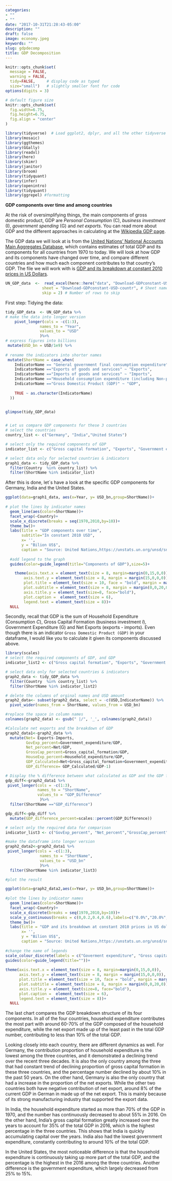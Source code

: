 ```yaml
---
categories:
- ""
- ""
date: "2017-10-31T21:28:43-05:00"
description: ""
draft: false
image: economy.jpeg
keywords: ""
slug: gdpdecomp
title: GDP Decomposition
---
```


```r
knitr::opts_chunk$set(
  message = FALSE, 
  warning = FALSE, 
  tidy=FALSE,     # display code as typed
  size="small")   # slightly smaller font for code
options(digits = 3)

# default figure size
knitr::opts_chunk$set(
  fig.width=6.75, 
  fig.height=6.75,
  fig.align = "center"
)
```


```r
library(tidyverse)  # Load ggplot2, dplyr, and all the other tidyverse packages
library(mosaic)
library(ggthemes)
library(GGally)
library(readxl)
library(here)
library(skimr)
library(janitor)
library(broom)
library(tidyquant)
library(infer)
library(openintro)
library(tidyquant)
library(ggrepel) #formatting
```

**GDP components over time and among countries**

At the risk of oversimplifying things, the main components of gross domestic product, GDP are *Personal Consumption* (C), *business investment* (I), *government spending* (G) and *net exports*. You can read more about GDP and the different approaches in calculating at the [Wikipedia GDP page](https://en.wikipedia.org/wiki/Gross_domestic_product).

The GDP data we will look at is from the [United Nations' National Accounts Main Aggregates Database](https://unstats.un.org/unsd/snaama/Downloads), which contains estimates of total GDP and its components for all countries from 1970 to today. We will look at how GDP and its components have changed over time, and compare different countries and how much each component contributes to that country's GDP. The file we will work with is [GDP and its breakdown at constant 2010 prices in US Dollars](http://unstats.un.org/unsd/amaapi/api/file/6).

```r

UN_GDP_data  <-  read_excel(here::here("data", "Download-GDPconstant-USD-countries.xls"), # Excel filename
                sheet = "Download-GDPconstant-USD-countr", # Sheet name
                skip = 2) # Number of rows to skip

```

First step: Tidying the data:

```r

tidy_GDP_data  <- UN_GDP_data %>% 
# make the data into longer version
    pivot_longer(cols = -c(1:3),
               names_to = "Year", 
               values_to = "USD"
               )%>% 
# express figures into billions
 mutate(USD_bn = USD/1e9) %>% 
  
# rename the indicators into shorter names
 mutate(ShortName = case_when(
    IndicatorName == "General government final consumption expenditure" ~ "Government expenditure",
    IndicatorName =="Exports of goods and services" ~ "Exports",
    IndicatorName =="Imports of goods and services" ~ "Imports",
    IndicatorName =="Household consumption expenditure (including Non-profit institutions serving households)" ~ "Household expenditure",
    IndicatorName =="Gross Domestic Product (GDP)" ~ "GDP",
    
    TRUE ~ as.character(IndicatorName)
  ))


glimpse(tidy_GDP_data)


# Let us compare GDP components for these 3 countries
# select the countries
country_list <- c("Germany", "India","United States")

# select only the required components of GDP
indicator_list <- c("Gross capital formation", "Exports", "Government expenditure", "Household expenditure", "Imports")

# select data only for selected countries & indicators
graph1_data <- tidy_GDP_data %>% 
  filter(Country  %in% country_list) %>% 
  filter(ShortName %in% indicator_list)

```

After this is done, let´s have a look at the specific GDP components for Germany, India and the United States.

```r

ggplot(data=graph1_data, aes(x=Year, y= USD_bn,group=ShortName))+
  
# plot the lines by indicator names
  geom_line(aes(color=ShortName))+
  facet_wrap(~Country)+
  scale_x_discrete(breaks = seq(1970,2010,by=10))+
  theme_bw()+
  labs(title = "GDP components over time",
       subtitle="In constant 2010 USD",
       x= '', 
       y = "Bilion US$",
       caption = "Source: United Nations,https://unstats.un.org/unsd/snaama/Downloads") +
  
  #add legend to the graph
  guides(color=guide_legend(title="Components of GDP"),size=5)+

    theme(axis.text.x = element_text(size = 8, margin=margin(0,15,0,0)),
        axis.text.y = element_text(size = 8, margin = margin(15,0,0,0)),
        plot.title = element_text(size = 10, face = "bold", margin = margin(0,0,5,0)),
        plot.subtitle = element_text(size = 8, margin = margin(0,0,20,0)),
        axis.title.y = element_text(size=8, face="bold"),
        plot.caption =  element_text(size = 6),
        legend.text = element_text(size = 8))+
  NULL
```


Secondly, recall that GDP is the sum of Household Expenditure (Consumption *C*), Gross Capital Formation (business investment *I*), Government Expenditure (G) and Net Exports (exports - imports). Even though there is an indicator `Gross Domestic Product (GDP)` in your dataframe, I would like you to calculate it given its components discussed above.

```r
library(scales)
# select the required components of GDP, and GDP
indicator_list2 <- c("Gross capital formation", "Exports", "Government expenditure", "Household expenditure", "Imports","GDP")

# select data only for selected countries & indicators
graph2_data <- tidy_GDP_data %>% 
  filter(Country  %in% country_list) %>% 
  filter(ShortName %in% indicator_list2)

# delete the columns of orginal names and USD amount
graph2_data<- subset(graph2_data, select = -c(USD,IndicatorName)) %>% 
  pivot_wider(names_from = ShortName, values_from = USD_bn) 

#replace the space in column names 
colnames(graph2_data) <- gsub(" |/", '_', colnames(graph2_data)) 

#Calculate net exports and the breakdown of GDP
graph2_data1<-graph2_data %>% 
  mutate(Net= Exports-Imports,
         GovExp_percent=Government_expenditure/GDP,
         Net_percent=Net/GDP,
         GrossCap_percent=Gross_capital_formation/GDP,
         HouseExp_percent=Household_expenditure/GDP,
         GDP_Calculated=Net+Gross_capital_formation+Government_expenditure+Household_expenditure,
         GDP_difference= GDP_Calculated/GDP-1)

# Display the % difference between what calculated as GDP and the GDP figure included in the dataframe
gdp_diff<-graph2_data1 %>% 
 pivot_longer(cols = -c(1:3),
              names_to = "ShortName", 
              values_to = "GDP_Difference"
               )%>% 
  filter(ShortName =="GDP_difference")

gdp_diff<-gdp_diff %>% 
  mutate(GDP_difference_percent=scales::percent(GDP_Difference))

# select only the required data for comparison
indicator_list3 <- c("GovExp_percent", "Net_percent","GrossCap_percent","HouseExp_percent")

#make the dataframe into longer version
graph2_data2<-graph2_data1 %>% 
 pivot_longer(cols = -c(1:3),
               names_to = "ShortName", 
               values_to = "USD_bn"
               )%>% 
  filter(ShortName %in% indicator_list3)

#plot the result

ggplot(data=graph2_data2,aes(x=Year, y= USD_bn,group=ShortName))+
  
#plot the lines by indicator names
  geom_line(aes(color=ShortName))+
  facet_wrap(~Country)+
  scale_x_discrete(breaks = seq(1970,2010,by=10))+
  scale_y_continuous(breaks = c(0,0.2,0.4,0.6),labels=c("0.0%","20.0%","40.0%","60.0%"))+
  theme_bw()+
  labs(title = "GDP and its breakdown at constant 2010 prices in US dollars",
       x= '', 
       y = "Bilion US$",
       caption = "Source: United Nations,https://unstats.un.org/unsd/snaama/Downloads") +
  
#change the name of legends 
scale_colour_discrete(labels = c("Goverment expenditure", "Gross capital formation","Household expenditure","Net exports"))+
guides(color=guide_legend(title=""))+
  
theme(axis.text.x = element_text(size = 8, margin=margin(0,15,0,0)),
      axis.text.y = element_text(size = 8, margin = margin(15,0,0,0)),
      plot.title = element_text(size = 10, face = "bold", margin = margin(0,0,5,0)),
      plot.subtitle = element_text(size = 8, margin = margin(0,0,20,0)),
      axis.title.y = element_text(size=8, face="bold"),
      plot.caption =  element_text(size = 6),
      legend.text = element_text(size = 8))+
  NULL
```


The last chart compares the GDP breakdown structure of its four components. In all of the four countries, household expenditure contributes the most part with around 60-70% of the GDP composed of the household expenditure, while the net export made up of the least past in the total GDP number, contributing to less than 10% of the total GDP.

Looking closely into each country, there are different dynamics as well. For Germany, the contribution proportion of household expenditure is the lowest among the three countries, and it demonstrated a declining trend over the recent three decades. It is also the only country among the three that had constant trend of declining proportion of gross capital formation in these three countries, and the percentage number declined by about 10% in the past 50 years. On the other hand, Germany is also the only country that had a increase in the proportion of the net exports. While the other two countries both have negative contribution of net export, around 8% of the current GDP in German in made up of the net export. This is mainly because of its strong manufacturing industry that supported the export data.

In India, the household expenditure started as more than 70% of the GDP in 1970, and the number has continuously decreased to about 55% in 2016. On the other hand, India's gross capital formation greatly increased over the years to account for 35% of the total GDP in 2016, which is the highest percentage in the three countries. This shows that India is quickly accumulating capital over the years. India also had the lowest government expenditure, constantly contributing to around 10% of the total GDP.

In the United States, the most noticeable difference is that the household expenditure is continuously taking up more part of the total GDP, and the percentage is the highest in the 2016 among the three countries. Another difference is the government expenditure, which largely decreased from 25% to 15%. 


